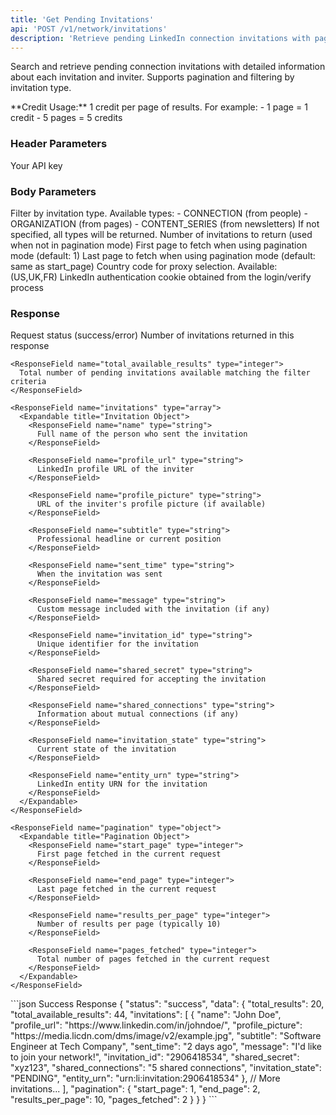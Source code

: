 ```yaml
---
title: 'Get Pending Invitations'
api: 'POST /v1/network/invitations'
description: 'Retrieve pending LinkedIn connection invitations with pagination and filtering'
---
```


Search and retrieve pending connection invitations with detailed information about each invitation and inviter. Supports pagination and filtering by invitation type.

<Note>
  **Credit Usage:** 1 credit per page of results. For example:
  - 1 page = 1 credit
  - 5 pages = 5 credits
</Note>

### Header Parameters

<ParamField header="x-api-key" type="string" required>
  Your API key
</ParamField>

### Body Parameters

<ParamField body="invitation_type" type="string">
  Filter by invitation type. Available types:
  - CONNECTION (from people)
  - ORGANIZATION (from pages)
  - CONTENT_SERIES (from newsletters)
  If not specified, all types will be returned.
</ParamField>

<ParamField body="total_results" type="integer" default="10">
  Number of invitations to return (used when not in pagination mode)
</ParamField>

<ParamField body="start_page" type="integer">
  First page to fetch when using pagination mode (default: 1)
</ParamField>

<ParamField body="end_page" type="integer">
  Last page to fetch when using pagination mode (default: same as start_page)
</ParamField>

<ParamField body="country" type="string" default="FR">
  Country code for proxy selection. Available: (US,UK,FR)
</ParamField>

<ParamField body="login_token" type="string" required>
  LinkedIn authentication cookie obtained from the login/verify process
</ParamField>

### Response

<ResponseField name="status" type="string">
  Request status (success/error)
</ResponseField>

<ResponseField name="data" type="object">
  <Expandable title="Properties">
    <ResponseField name="total_results" type="integer">
      Number of invitations returned in this response
    </ResponseField>

    <ResponseField name="total_available_results" type="integer">
      Total number of pending invitations available matching the filter criteria
    </ResponseField>

    <ResponseField name="invitations" type="array">
      <Expandable title="Invitation Object">
        <ResponseField name="name" type="string">
          Full name of the person who sent the invitation
        </ResponseField>

        <ResponseField name="profile_url" type="string">
          LinkedIn profile URL of the inviter
        </ResponseField>

        <ResponseField name="profile_picture" type="string">
          URL of the inviter's profile picture (if available)
        </ResponseField>

        <ResponseField name="subtitle" type="string">
          Professional headline or current position
        </ResponseField>

        <ResponseField name="sent_time" type="string">
          When the invitation was sent
        </ResponseField>

        <ResponseField name="message" type="string">
          Custom message included with the invitation (if any)
        </ResponseField>

        <ResponseField name="invitation_id" type="string">
          Unique identifier for the invitation
        </ResponseField>

        <ResponseField name="shared_secret" type="string">
          Shared secret required for accepting the invitation
        </ResponseField>

        <ResponseField name="shared_connections" type="string">
          Information about mutual connections (if any)
        </ResponseField>

        <ResponseField name="invitation_state" type="string">
          Current state of the invitation
        </ResponseField>

        <ResponseField name="entity_urn" type="string">
          LinkedIn entity URN for the invitation
        </ResponseField>
      </Expandable>
    </ResponseField>

    <ResponseField name="pagination" type="object">
      <Expandable title="Pagination Object">
        <ResponseField name="start_page" type="integer">
          First page fetched in the current request
        </ResponseField>

        <ResponseField name="end_page" type="integer">
          Last page fetched in the current request
        </ResponseField>

        <ResponseField name="results_per_page" type="integer">
          Number of results per page (typically 10)
        </ResponseField>

        <ResponseField name="pages_fetched" type="integer">
          Total number of pages fetched in the current request
        </ResponseField>
      </Expandable>
    </ResponseField>
  </Expandable>
</ResponseField>

<ResponseExample>
```json Success Response
{
  "status": "success",
  "data": {
    "total_results": 20,
    "total_available_results": 44,
    "invitations": [
      {
        "name": "John Doe",
        "profile_url": "https://www.linkedin.com/in/johndoe/",
        "profile_picture": "https://media.licdn.com/dms/image/v2/example.jpg",
        "subtitle": "Software Engineer at Tech Company",
        "sent_time": "2 days ago",
        "message": "I'd like to join your network!",
        "invitation_id": "2906418534",
        "shared_secret": "xyz123",
        "shared_connections": "5 shared connections",
        "invitation_state": "PENDING",
        "entity_urn": "urn:li:invitation:2906418534"
      },
      // More invitations...
    ],
    "pagination": {
      "start_page": 1,
      "end_page": 2,
      "results_per_page": 10,
      "pages_fetched": 2
    }
  }
}
```
<ResponseExample>
